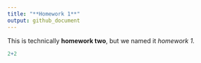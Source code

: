 ```yaml
---
title: "**Homework 1**"
output: github_document
---
```


This is technically **homework two**, but we named it *homework 1*.

```r
2+2
```

